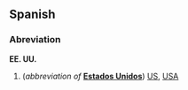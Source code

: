 ==Spanish==
===Abreviation===
'''EE. UU.'''

#(''abbreviation of'' '''[[Estados Unidos]]''') [[US]], [[USA]]